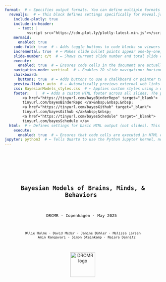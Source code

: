 ```yaml
---  
format:  # ← Specifies output formats. You can define multiple formats like revealjs (slides), html, pdf, etc.
  revealjs:  # ← This block defines settings specifically for Reveal.js slide output.
    include-plotly: true
    include-in-header:
      - text: |
          <script src="https://cdn.plot.ly/plotly-latest.min.js"></script>
    mermaid:
      enabled: true
    code-fold: true  # ← Adds toggle buttons to code blocks so viewers can hide/show the code.
    incremental: true  # ← Makes slide bullet points appear one-by-one, rather than all at once.
    slide-number: c/t  # ← Shows current slide number and total slide count (e.g., “3/10”) in the presentation.
    execute:
      enabled: true  # ← Ensures code cells in the document are actually executed during rendering.
    navigation-mode: vertical  # ← Enables 2D slide navigation: horizontal for sections, vertical for subsections.
    chalkboard:
      buttons: true  # ← Adds buttons to use a chalkboard or pointer tool while presenting.
    preview-links: auto  # ← Automatically previews external web links (e.g., YouTube, PDFs) inside slides.
    css: BayesianModels_styles.css  # ← Applies custom styles using a user-defined CSS file.
    footer:   |  # ← Adds a custom HTML footer across all slides. The pipe (|) means the following lines are literal block text.
        <a href="https://tinyurl.com/bayeBinderRepo" target="_blank">
        tinyurl.com/bayesBinderRepo </a>&nbsp;&nbsp;&nbsp;  
        <a href="https://tinyurl.com/bayesGithub" target="_blank">
        tinyurl.com/bayesGithub </a>&nbsp;&nbsp;
        <a href="https://tinyurl.com/bayesSchedule" target="_blank">
        tinyurl.com/bayesSchedule </a>      
  html:  # ← Defines settings for basic HTML output (not slides). This is optional, but useful if rendering to HTML format too.
    execute:
      enabled: true  # ← Ensures that code cells are executed in HTML output as well.
jupyter: python3  # ← Tells Quarto to use the Python Jupyter kernel, not the default R kernel.
--- 
```

<!-- #region Title slide -->
--- 

<div style="display: flex; flex-direction: column; align-items: center; height: 100vh; padding-top: 60px; text-align: center;">
  <div style="font-size:1.6em; font-weight:bold; margin-bottom:10px; margin-top:10px;">
    Bayesian Models of Brains, Minds, & Behaviors 
  </div>

  <div style="font-size:1.1em; margin-bottom:15px;">
    DRCMR · Copenhagen · May 2025 
  </div>

  <div style="font-size:0.9em; max-width: 80%; margin: 0 auto;">
    Ollie Hulme · David Meder · Janine Bühler · Melissa Larsen
        Amin Kangavari · Simon Steinkamp · Naiara Demnitz
  </div>

  <img src="images/DRCMR_regionH_KU_logo.png" alt="DRCMR logo" style="height:80px; margin-top:15px;">
</div>

---
<!-- #endregion -->

<!-- #region Lecture#1 Preamble -->
# Preamble
- How the week will go
- Materials  
- Schedule  
- Social 😊  
- Aims & expectations  

## Course overview

- **Basic modelling** → Get started
- **Intermediate modelling** → Go deeper
- **Integrate neural data** → Bridge brain & behavior
- **Group presentations** → Show what you built
- ↓
- lectures · interactive exercises · discussion · case studies ·  group work 
 
## Group work & presentations
- **Separate** into small groups
- **Supervision** from multiple experts 
- **Pick question** that requires cognitive modelling
- **Design experiment** that collects behavioral & neural data
- **Design models**, sketch graphical diagrams, plan analyses to test hypotheses & answer question
- **Present projects**, share your work, ~15 mins on fri
- **Audience** questions & discussion 

## Materials: Interactive exercises  
- Run interactive python code via Binder   
- No installation needed  → just open in browser and go 😌  
- Loading takes time → keep your tab open
- <div style="text-align: center;">
    <img src="/images/binder.png" alt="binder screenshot" width="300px">
  </div>
- link in footer 👇 

## Materials: GitHub  
- All materials + code on GitHub 
- <div style="text-align: center;">
    <img src="/images/github.png" alt="github screenshot" width="300px">
  </div>
 - link in footer 👇   

## Materials: Book
- <div style="text-align: center;">
   <img src="/images/book.jpeg" alt="book screenshot" width="300px">
 </div>
- We rely heavily on it especially on days 1-3

## Schedule
- Up to date schedule 
- <iframe src="https://tinyurl.com/bayesSchedule"  width="1000px" height="500px" style="border:1px solid #ccc; border-radius:10px;"></iframe>
- link in footer 👇   

## Social: WhatsApp 
- Chat with each other 💬
- Ask & answer questions amongst yourselves 🗣️
- Stay in touch ❤️
- Friday bar! 😄
- Join group via 👇
- <img src="/images/whatsapp.png" width="300px">

## Overarching aim
- **Use the tools of probability theory to scientifically understand brains, minds, and behavior**
- **New perspective**. Upgrade your scientific thinking
- **Simplicity.** Tools are parsimonious, flexible, intuitive, and powerful.
- **Universality.** Same principles apply to science, statistic, brains, minds, behaviors, evolution, even physics. 
 
## Specific aims
- **Focus on mind & behavior** → Cognitive models 
- **Connect to neural data** via simple methods 🧠
- **Stop describing 🥱 → Start explaining 😌**
- **Engage.** Hands-on · Interactive · Discursive 
- **KISS.** Keep It Simple, Stoopid 😜
- **Vibes.** Intuitive · Playful · Fun · Useful ✨

## Our expectations of you:
- **Life is short.** Don't things pass that you dont understand. 
- **Your life matters.** Your understanding matters. Actively take part.
- **You are entitled** to understand this. 
- **Don't listen** to it, fight it. 🥊
- **Disrupt.** Ask questions, interrupt. 🙋‍♂️
- **Be sceptical.** The truth is out there. 🤨

## We love to hear:
- *"I'm probably being stupid..."* 🤪
- *"I might have missed this..."*
- *"i dont understand why..."*
- *"do you have an intuition for why..."*
- *"i'm confused..."* 🤔
- **If you are shy.** Say it in the break / ask in whatsApp 
 
## Don't do this to yourself:
- Nod and pretend you get something 🙅‍♂️ 
- Assume you are the only one confused 😵‍💫😵
- Collapse under self doubt. 
<!-- #endregion-->

<!-- #region Lecture#2 Basics of Bayesian analysis-->

# Basics of Bayesian Analysis
- The spirit of Bayesian thinking
- What is Bayesian modeling?
- Principles of Bayesian inference
- Observable vs. latent variables
- Beliefs and evidence
- Estimation methods
- Why Bayesian methods?

## The spirit of Bayesian thinking 
- <br>
- *"Probability theory is nothing but common sense reduced to calculation."* — Laplace (1814)  
- <br>
- *"The rules of probability are the rules of consistent reasoning."* — Jaynes (2003)  
- <br>
- *"Bayesian methods are not a special brand of inference; they are the only logically consistent rules for inference that are known."* — Jaynes (2003)

::: {.footer}
Laplace (1814); Jaynes (2003)
:::

## Bayesianism as the Calculus of Common Sense
- <br><br>
- *Bayesianism is just probability theory applied to inference.* — Jaynes (2003)

::: {.footer}
Jaynes (2003)
:::

## Probability as Rational Consistency 
- Bayesian modeling follows the rules of probability.
- Probability is logic.
- Logic is consistency.
- Consistency is rationality.
- And rationality is just thinking clearly.

## What is "Bayesian Modeling of Minds, Brains, and Behavior"?
- This course is about **thinking clearly about minds, brains, and behavior**.
- It's about testing theories rationally, using the evidence provided by data.
- Bayesian modeling offers a principled, rational way to update beliefs based on evidence.

## Bayesian Updating in a Nutshell
- Prior belief → Evidence → Posterior belief

## Example of a cognitive task 
- e.g., go/no-go
- <img src="/images/gonogo.png" width="800px">

## Cognitive task example
- 10 binary trials of equal difficulty
- Estimate ability $\theta$ from behavior
- $\theta$ is *latent*; 
- data are *observed*
- e.g., correct responses $k = 8$ out of $n = 10$

## Latent vs. observed
- <img src="/images/latent_observable.png" width="1000px">

## Why latent variables?
- We want to explain, not just describe
- *Descriptive*: e.g. "What did the subject score?"
- *Explanatory*: e.g. "What ability caused that score?"

## Why Science Cares About the Latent
- Scientific questions are causal:
  - Do parkinsons patients differ in *risk taking* on and off medication? 
  - Does serotonin change *empathy*? 
  - Does alpha waves cause *memory consolidation*? 
  - Does ozempic improve *cognitive flexibility*?
- We observe data, but we infer about latent causes
- Bayesian modeling connects observables to latent processes

## Back to the cogntive task
- **Observed**: number correct ($k/n$)
- **Latent**: ability ($\theta$)
- Same $\theta$ can result in different $k/n$
- Different $\theta$ can result in the same $k/n$ 
- Bayesian inference accounts for this uncertainty

## Beliefs as Distributions
- Probability distributions encode **beliefs**
- The **center** = most likely value
- The **spread** = uncertainty

## Interactive demo
- Explore distributions as beliefs:  
- 📂 `notebooks/probability_distributions.ipynb`


## Bayes’ rule
- <br> 
- $p(\theta \mid D) = \frac{\color{red}{p(D \mid \theta)} \cdot \color{blue}{p(\theta)}}{\color{green}{p(D)}}$
- <br>
- Posterior = $\frac{\color{red}{\text{Likelihood}}  \cdot \color{blue}{\text{Prior}}}{\color{green}{\text{Marginal likelihood}}}$
- <br>
- This tells us how prior beliefs are updated via the evidence provided by the data.

## Term-by-term
- $p(\theta \mid D) = \frac{\color{red}{p(D \mid \theta)} \cdot \color{blue}{p(\theta)}}{\color{green}{p(D)}}$&nbsp;&nbsp;&nbsp;&nbsp;&nbsp;&nbsp;$\text{Posterior} = \frac{\color{red}{\text{Likelihood}} \cdot \color{blue}{\text{Prior}}}{\color{green}{\text{Marginal likelihood}}}$
- <br>
- **$\color{blue}{\text{Prior}}$** is what we believe about $\theta$ before seeing the data. 
- It reflects our assumptions or prior knowledge.

## Term-by-term
- $p(\theta \mid D) = \frac{\color{red}{p(D \mid \theta)} \cdot \color{blue}{p(\theta)}}{\color{green}{p(D)}}$&nbsp;&nbsp;&nbsp;&nbsp;&nbsp;&nbsp;$\text{Posterior} = \frac{\color{red}{\text{Likelihood}} \cdot \color{blue}{\text{Prior}}}{\color{green}{\text{Marginal likelihood}}}$
- <br>
- **$\color{red}{\text{Likelihood}}$** is how likely the observed data $D$ is, given a particular value of $\theta$. 
- It tells us how well different values of $\theta$ explain the data.
- It tells us how to update our beliefs in each value of $\theta$. 
- Those $\theta$ that explain the data well should be believed in more
- Those $\theta$ that explain the data poorly should be believed in less

## Term-by-term
- $p(\theta \mid D) = \frac{\color{red}{p(D \mid \theta)} \cdot \color{blue}{p(\theta)}}{\color{green}{p(D)}}$&nbsp;&nbsp;&nbsp;&nbsp;&nbsp;&nbsp;$\text{Posterior} = \frac{\color{red}{\text{Likelihood}} \cdot \color{blue}{\text{Prior}}}{\color{green}{\text{Marginal likelihood}}}$
- <br>
- **$\color{green}{\text{Marginal likelihood}}$** is the total probability of the data under all possible values of $\theta$.
- It represents how good the model is at predicting the data. 
- In doing so it normalizes the result so the posterior is a valid probability distribution.
- Note that it is independent of $\theta$

## Term-by-term
- $p(\theta \mid D) = \frac{\color{red}{p(D \mid \theta)} \cdot \color{blue}{p(\theta)}}{\color{green}{p(D)}}$&nbsp;&nbsp;&nbsp;&nbsp;&nbsp;&nbsp;$\text{Posterior} = \frac{\color{red}{\text{Likelihood}} \cdot \color{blue}{\text{Prior}}}{\color{green}{\text{Marginal likelihood}}}$
- <br>
- **Posterior** is what we believe about $\theta$ *after* seeing the data. 
- It’s the prior that has been updated by the evidence provided by the data.

## Updating Beliefs with Evidence
- We start with a **prior** belief $p(\theta)$
- Observe **data**: e.g. \( k = 9 \) correct out of \( n = 10 \)
- Bayes updates the belief:
- $p(\theta \mid D) = \frac{\color{red}{p(D \mid \theta)} \cdot \color{blue}{p(\theta)}}{\color{green}{p(D)}}$

## Intuition behind belief updating  
- The more likely the data is for a given $\theta$  
- The more we believe in that value of $\theta$ after seeing the data.
- The values of theta that are better supported by the data, are more believed in after experiencing the data
- We have updated our beliefs according to the data

## Proportional form
- Since $p(\theta \mid D) = \frac{\color{red}{p(D \mid \theta)} \cdot \color{blue}{p(\theta)}}{\color{green}{p(D)}}$
- The **$\color{green}{\text{Marginal likelihood } p(D)}$** doesnt depend on $\theta$
- So we can rewrite as:
- $p(\theta|D) \propto p(D|\theta) \cdot p(\theta)$
- $\text{Posterior} \propto \color{red}{\text{Likelihood}} \cdot \color{blue}{\text{Prior}}$

## Proportional form
- Since:  
  $p(\theta \mid D) = \frac{\color{red}{p(D \mid \theta)} \cdot \color{blue}{p(\theta)}}{\color{green}{p(D)}}$
- <br>
- The **$\color{green}{\text{Marginal likelihood}}$** $\color{green}{p(D)}$ doesn’t depend on $\theta$
- <br>
- So we can rewrite as:  
- $p(\theta \mid D) \propto \color{red}{p(D \mid \theta)} \cdot \color{blue}{p(\theta)}$
- $\text{Posterior} \propto \color{red}{\text{Likelihood}} \cdot \color{blue}{\text{Prior}}$
- "*Posterior is proportional to likelihood times prior*""

## Computing posteriors
- Here is a notebook to step through updating priors according to data
- Go to "Multiplying prior and likelihood" 📂 `notebooks/probability distributions.ipynb`
- See how beliefs update
- Explore summaries: MAP, mean, BCI

## Special case
- Prior: $p(\theta) \sim \text{Beta}(1,1)$
- Posterior: $p(\theta \mid D) \sim \text{Beta}(1 + k, 1 + n - k)$
- $k$ = correct, $n$ = total trials
- Simple, tractable update rule for binary outcomes

## Try it yourself
- Go to "Computing posterior: the special case of the beta distribution"
-  📂 `notebooks/probability distributions.ipynb`

## Sequential updating 
- Bayesian inference is **consistent** across steps
- One-step:
  - Prior → Combined data → Posterior
- Two-step:
  - Prior → Data1 → Intermediate Posterior → Data2 → Final Posterior
- ✅ Final result is **identical**

## Why Sequential Updating Matters
- Matches real-world data collection
- Enables online learning
- Supports early stopping
- Efficient and ethically sound (esp. in randomised control trials)

## Why Frequentist Methods Don’t Allow This
- Frequentist inference assumes a fixed sample size
- Stopping early or collecting more data **invalidates p-values**
- Frequentist methods lack a way to incorporate prior knowledge

## Conjugate Priors
- If prior and posterior belong to the same family → **conjugate**
- Beta prior + Binomial likelihood = Beta posterior
- Enables analytic updates

## When Conjugacy Fails: Use MCMC
- MCMC = Markov Chain Monte Carlo
- Works even when no closed-form solution
- Approximates the posterior with sampling

## Analytic vs. Sampling
- **Analytic**: Exact, when conjugate
- **MCMC**: Approximate, more flexible

## MCMC in Practice
- Red pill: Learn MCMC internals 🤓
- Blue pill: Trust the method and use it 😄

## Why Use Bayesian Methods?

- **Flexible**: Handles missing data, complex models
- **Principled**: Captures full uncertainty
- **Intuitive**: Matches how we reason
- **Scalable**: Easy to apply once you learn it
<!-- #endregion-->

<!-- #region Modelling a binary process-->

# Modelling a binary process 
- Start simple → binary processes
- Most/many tasks are binary processes 😲
 
## Getting started
- Our first example was about inferring a rate for a binary process
- Binary process since either correct or incorrect
- Inferring a rate, since we were inferring the underlying ability as a probability $\theta$
- Lots of tasks can be represented as binary processes
 
## Cognitive tasks that are binary processes
- Task switching
- Go-no-go
- Stop signal
- ...
 
## From binary outcomes to rate
- Binary outcomes typically k correct out of n
- Expressed as a rate = k / n
- This is the observed rate
- But what is the underlying hidden rate $\theta$
- $k \sim \text{Binomial}(\theta, n)$
- assuming no history dependent effects where what happens in past influences the present
 
## From binary outcomes to rate
- observing k out of n trials allows us to update our beliefs about $\theta$
- what we know, and what we dont know of variables is alwwys represented by probability distributions
- $\theta \sim \text{Beta(1,1)}$
- $k \sim \text{Binomial(\theta,n)}$
- ![](fig2.1.jpg)

## Graphical 
- Graphical models represent our probabilisitc model
- nodes represent all the variables relevant to the problem
- graph structure represent dependencies - children depend on parents
 
## Graphical notation 
- Circular - continuous, Square - discrete
- Shaded - observed, Non-shaded - hidden
- Single-boundary - stochastic, double-boundary - deterministic 

## Sampling via JAGS 
- JAGS code that would run this model 
```jags
model{ 
  theta ~ dbeta(1,1)
  k ~ dbin(theta,n)
}
```
- We sample from the posterior to find the posterior distribution of $\theta$ for the data k = 5, n =10
- *[insert Fig.2.8]*
 
## R-hat as a convergence check
- Its important to check that the sampling has converged to the stationary distribution
- One heuristic is the R-hat
\[
\hat{R} = \frac{\text{var}(	ext{within-chain})}{\text{var}(	ext{across-chain})}
\]
-Rule of thumb: $\hat{R}$ should be 1-1.01 for convergence to be achieved
 
footer:
Learn more: Brooks & Gelman (1998).  
<!-- #endregion -->

<!-- #region Lecture#3 Parameter estimation-->

# Lecture#3: Parameter estimation

## Posterior from the last example
- We estimated the posterior distribution of $\theta$ given the data
- We sampled from this model
- ![](fig2.1.jpg)
- and we got this distribution
- ![](fig2.8.jpg) 

## Conjugacy
- Beta distributions has a natural interpretation
- $\theta \sim text{Beta(\alpha, \beta)}$  
- $\alpha$ and $\beta$ can be thought of as counts
- $\alpha = 1 + text{successes} = 1 + k$
- $\beta = 1 + text{failures} = 1 + (n-k) $
 
## Why 1 + count?
- Beta(1,1) is a uniform distribution so this is equivalent to 0 counts
- It is your belief distribution when you have no knowledge etc.  
- Thus evidence accumulates from 1, via counting of successes and failures
 
## Conjugacy
- Notice that the update from the prior to the posterior just comes from adding the counts to the beta distribution
- prior: Beta(1,1) → posterior: Beta(1+k, 1+(n-k)) 
- prior: Beta(1,1) → posterior: Beta(1+ successCount, 1+ failureCount)  
- No sampling is needed because we have the equation
- When the prior and posterior have same type of distribution they are "conjugate"

## Conjugacy interactive example
- Binder example- play with the beta distribution
- No sampling needed you just change inputs to the beta distribution to compute posterior
  
## Difference between two rates
- Suppose we have to processes, say two tasks producing:
- k1 successes out of n1 trials
- k2 successes out of n2 trials
- let's assume they are generated by two different rates $\theta_1$ and $\theta_2$
- we want to know the difference in the rates $\delta = \theta_1 - \theta_2$
- *e.g. the effect of a drug on cognitive performance*
- *e.g. the effect of a age on task performance*
 
## Graphical model for inferring differences in rates
- ![](fig3.3.jpg) 

## Sampling code for infferring differences in rates
<!-- ``` {.python code-line-numbers="1-2|6-7|8-9|10"}
import pyjags
import numpy as np
model = """
model{ 
  k1 ~ dbin(theta1,n1)
  k2 ~ dbin(theta2,n2)
  theta1 ~ dbeta(1,1)
  theta2 ~ dbeta(1,1)
  delta <-theta1-theta2
}
"""
data = {'N': 10, 'y': np.random.randn(10)}
model = pyjags.Model(model, data=data, chains=3)
samples = model.sample(1000, vars=['mu', 'sigma'])
print(samples)
``` -->

## Sampled posterior for difference in rates
- ![](fig3.4.jpg) 

##  Interpreting distributions
- Probability mass functions are for discrete variables which take finite number of values
- Probability density functiosn for continuous variables which take infinitely many values
 
##  Probability mass functions
- insert left figure from box 3.2
- all sum to 1

## Probability density functions  
- insert right figure from box 3.2
- area sums to 1
- densities can exceed 1
- only areas can be interpreted as probabilities

## Inferring a common rate 
- In some cases we want to infer a rate for 2 processes
- e.g. same subject, same task, two different sessions
- Here we would model with a single $\theta$
- ![](fig3.5.jpg) 

##  Same model with plate notation
- ![](fig3.6.jpg)
- note only one theta, multiple processes  

## Code for inferring a common rate 
- model{ 
  k1 ~ dbin(theta1,n1)
  k2 ~ dbin(theta2,n2)
  theta ~ dbeta(1,1)
}
 
## Predicting data
- We know 2 distributions already
- 1.  Prior distribution of parameter e.g. $p(\theta)$
- This is our prior prediction for what the parameters will be, prior to the data
- 2. Posterior distribution of parameter having observed the data e.g. $p(\theta|data)$
- This is our posterior prediction for the what the parameters will be, having seen the data
- Remember todays posterior is tomorrows prior, so they can be a prediction for the next round of data, ad infinitum. 
 
## Predicting data
- Priors and posteriors are of parameters. what about actually predicting data? 
- 3.  Prior predictive distribution  $p(data)$
- this is the prediciton of what the data will be based on the prior, prior to the data being seen.
- 4.  Posterior predictive distribution  $p(new_data|old_data)$
- this is the prediciton of what the data will be based on the posterior, after the data has been seen.

## Prior and posterior prediction
model {
  k ~ dbin(theta,n)
  theta~dbeta(1,1)
  postpredk~dbin(theta,n)
  thetaprior~dbeta(1,1)
  priorpredk~dbin(thetapior,n)
}
 
## Samples of the four distributions
- ![](fig3.9.jpg)
- Note the prior and posterior are in the space of the parameter
- And the prior and posterior predictive distributions are in space of the data k out of n trials. 
 
## Comparing data to the posterior predictive distribution 
- If we estimate the model along with its predictive distributions
- We can see how this compares to the actual data
- ![](fig3.11.jpg)
- Here we see it's not good. The model has poor *descriptive adequacy*
- Why is it not a good model?
- Its a common rate model, so it predicts the same rate, but the data clearly is better modelled with different rates.  
 
## Inference and time 
- prediction naturally suggests thinking about the future.
- predictions can also apply to the past—for instance, when information is missing.
- data can help infer hidden cognitive variables, which in turn may predict past behavior where information is incomplete.
- similar to how historians reconstruct past events from limited evidence.
- or a court of law infers guilt based on available testimony and facts.
- we predict what might have been known in the past if more information had been available. 
- Inference allows prediction both forward and backward in time.
 
## Todays posterior is tomorrows prior 
- Since the posterior distribution of parameters is continually updatable, then so is the posterior predictive distribution. 
- As the posterior is updated, then so are its predictions for the data.
- ![](box3.4.jpg)
- This can carry on forever.
<!-- #endregion -->

<!-- #region Lecture#4 Inference with Gaussians   -->
# Inferences with Gaussians  
- Due to central limit theorem, data and parameters are frequently Gaussian
- Gaussians have 2 parameters, a mean and a measure of their spread
- Spread can be expressed as a variance, std, or a precision (1/var) 
 
## Graphical model for Gaussians 
- Simple model for inferring Gaussian with unknown mean and std
- ![](fig.4.1.jpg)
 
## Interactive demo of Gaussian
- Jupyter notebook - interactive plotting of gaussian
 
## Sampling model for inferring Gaussians  
model { 
for (i in 1:n){
x[i]~dnorm(mu,lambda)
}
mu~dnorm(0,0.001)
sigma~dunif(0,10)
lambda<-1/pow(sigma,2)
} 
 
## Repeated measures of IQ 
- Imagine taking a cognitive test like IQ multiple times
- The mean is your IQ, and the spread models fluctuations in your performance. e.g. attention, fatigue, emotion, venus orbitting satturn
- We can model this as a Gaussian for each person

## Graphical model for IQ
- ![](fig.4.3.jpg)
- What parameter is common to all subjects?
- No index on the std. This means it is fixed.
- Is this justified?
- How to change it?
 
## Sampling code for IQ 
model{
  for (i in 1:n) {
    for (j in 1:m) {
      x[i,j]~dnorm(mu[i],lambda)
    }
  } 
sigma~dunif(0,100)
lambda <-1/pow(sigma,2)
for (i in 1:n) {
  mu([i]~ dunif(0,300))
}

}
<!-- #endregion                            -->

<!-- #region Lecture#5 Latent Mixture models      -->
# Latent Mixture Models  
- A latent mixture model is a model that assumes data are generated from  a mixture of different hidden (latent) processes
- E.g. imagine a cogntive test where some people try their best, and others just guess
- the scores then are generated by two mechnamisms, ability and guessing
- how would we model this as a mixture of processes
 
## Latent mixture model of cognitive test 
- to model the "tryers" you would model their ability as a rate of correct performance, as before. 
- to model the "guessers" you just model it as chance performance

## Latent mixture graphical model 
- ![](fig.6.1.jpg)
- Here z determines whether the person is a tryer or a guesser. Thus z is a parameter that models the mixture of processes that explain the data. 
- We know the probability of guessing is 0.5
- The posterior distribution of z gives us the estimate of how many guessers there were.
 
## Latent mixture code
model{
for (i in 1:p) {
z[i]~dbern(0.5)
}
psi <-0.5
phi ~ dbeta(1,1)I(0.5,1)
for (i in 1:p) {
  theta[i]<- equals(z[i],0)*psi+equals(z[i],1)*phi
  k[i]~dbin(theta[i],n)
}
}
<!-- #endregion                             -->

<!-- #region Lecture#6 Model selection            -->
# Model selection
- Model selection is perhaps the most persuasive reason to choose Bayesian methods.
- Bayesian models provide a simple and principled way to choose between models balancing between accuracy and complexity

## Why model comparison?
- so far we have covered single models
- in psychology/neuroscience we want to compare different models
- is this theory or this theory better at explaining the data
- if someone says this is the theory. it begs the question, compared to what?
- we want to know how well a theory explains relative to another, or many others. 
- we need to compare models if we are to move beyond descriptive data analysis. 

## Ptolomy
- We consider it a good principle to explain the phenomena by the simplest hypothesis, provided this doesnt contradict the data in an important way
 
## Occam's razon
- "Plurarity must never be posited without necessity"
- This is nicknamed Occam's razor, which cuts out needless complexity when it comes to theories or models or explanations

## Friston's free energy
- "Minimizing free energy means finding the right balance between accuracy  and complexity"
- "Good models should be as simple as possible, but not simpler than necessary to explain the data. Complexity must be minimized to avoid overfitting, yet sufficient to capture the underlying structure of the world." 

## Geoff Hinton
- "Model complexity must pay for itself"
- Geoff is referring to the fact that model complexity must be justified by its ability to explain the data. 

## Bayesian magic
- Lots of methods exist for trying to get this balance right
- Out of sample prediction, parameter counting algorithms, blah, blah.
- Bayes nails it by finding a universal principle by which to compare models that optimally balances accuracy and complexity. 
- This is the magic sauce of Bayes. 

## Marginal likelihood
- Back to Bayes equation we started with
- ![](fig.1.1.jpg)
- ![](fig.1.2.jpg)
- There is something missing which is that this is all conditional on a particular model. We could have a very different model that might have different parameters. 
 
## Marginal likelihood conditional on model
- We can be explicit about how this is conditional on a specific model
- ![](fig.7.1.jpg)
- $p(D|M_1)$ is a single number, the marginal likelihood, also known as the evidence. 
 
## Marginal likelihood in words
- the probability of the data given model
- the probability of the data according to the models predictions
- average predictive performance of the model
- how unsuprised was the model when seeing the data
- the prior in the model is like betting on where good parameters lie. The marginal likelihood sums up how well those bets paid off in terms of predictive performance when the data arrived.
- a models predictions has probability mass of 1. it can spend its predicitons in different ways by having different priors. a bad prior wastes this on predictions that are not supported by the data, a good prior concrentrates its predicitons to where the data is well predicted.
- the better the predictions of the model, the greater the evidence for the model 
- it’s like running every possible version of the model (with every parameter setting weighted by the prior), and asking: “on average, how well does the model predict the data?”
 
## Marginal likelihood of paranormal octopi
- Imagine two paranormal octupuses helping the KGB find a missing sub. 
- Alice predicts the sub is in the nothern hemisphere
- Bob predicts its in nothern europe
- Data: the sub is found in the Baltic, 
- the probability of the data according to Alice is reasonable. the evidence in favor of alice is reasonable
- the probability of the data according to Bob is high. The evidence in favor of Bob is high
- both were correct, but Bob was "more correct" because his prediciton was more specific
 

## Marginal likelihood
- The marginal likelihood is computed by averaging the likelihood of the data predicted across the models parameter space.  
- Prior probabilities act as averaging weights.  
- Based on the law of total probability:  
  $p(D \mid M_1) = \sum_{i=1}^{k} p(D \mid \xi_i, M_1) p(\xi_i \mid M_1)$ 

## Example calculation of marginal likelihood 
- - Consider a model $M_x$ with one parameter $\xi$.  
- $\xi$ can take **three values**:  
  - $\xi_1 = -1$, $\xi_2 = 0$, $\xi_3 = 1$.  
- Prior probabilities assigned:  
  - $p(\xi_1) = 0.6$  
  - $p(\xi_2) = 0.3$  
  - $p(\xi_3) = 0.1$  
 
## Likelihood Computation  
- - Likelihood values for observed data $D$:  
  - $p(D \mid \xi_1) = 0.001$  
  - $p(D \mid \xi_2) = 0.002$  
  - $p(D \mid \xi_3) = 0.003$  
- Compute marginal likelihood:  
  $p(D \mid M_x) = p(\xi_1) p(D \mid \xi_1) + p(\xi_2) p(D \mid \xi_2) + p(\xi_3) p(D \mid \xi_3)$
  $= 0.6 \times 0.001 + 0.3 \times 0.002 + 0.1 \times 0.003$
  $= 0.0015$

##  Marginal likelihood and complexity 
- To have high evidence, the model needs good predictive peformance
- It needs to focus its predictions where the data has a high likelihood
- Complex models with many parameters distribute their predictions widely
- Complex models thus make many predictions that may not turn out to have high likelihood 
- Complex models thus are more likely to "waste their predictions" 
 
## Model complexity is not the same as the number of parameters
- Complexity is not just the number of parameters.
- A model with few parameters can still be complex if its predictions are highly uncertain due to vague priors.
- True complexity comes from how broadly the model spreads its predictions across its parameter space.
- A narrow prediction distribution suggests a simpler model.
- A wider distribution indicates greater complexity, as the model allows for more diverse possible outcomes.
- Models are complex to the degree to which they make broad range of predictions

## Model complexity and vagueness of priors
- a model with prior $\theta \sim \text{Uniform} (0,1)$
- ...is more complex than...
- a model with prior $\theta \sim \text{Uniform} (0.5,1)$

## Marginal likelihood as a unifying maximandum
- Marginal likelihood is arguably the most important concept ever. 
- It is at the heart of scientific inference, psychological and neural inference, and survival, and even existence of objects.
- Maximising it is hard, we often need to approximate it.
- Variational Bayes, Free-energy minimisation, Predictive coding, MCMC Sampling etc. are all ways to approximate it.
- Ultimately it is one quantity we care about.
- In our context we want to build models of brain, mind or behavior, that best explain these phenomena.
- This reduces to finding models that have the best average predictive performance.
- And this reduces to finding models with the highest marginal likelihood
- Thats it. 
- Everything else is details. 
- Ah but so and so maximises something different. 
- Yes but at heart this is just a proxy for the marginal likelihood.
<!-- #endregion                                   -->

<!-- #region Lecture#7 Bayes factors              -->
# The Bayes factor
- Compared to what? This is a surprisingly powerful question to ask. 
- This model is good - it has high model evidence. 
- Ok great, but compared to what?
- We want relative evidence. We want to compare predictive performance for one model versus another. 
- The Bayes factor gives us this by taking the ratio of the marginal likelihoods for two different models
 
## Bayes factor equation
- Marginal likelihood measures a model’s absolute evidence by averaging its predictive performance over all parameter values.  
- Model selection often focuses on relative evidence —how well one model explains the data compared to another.  
- This is quantified using the Bayes factor:  
  $BF_{12} = \frac{p(D \mid M_1)}{p(D \mid M_2)}$
 
## Interpretation of the Bayes Factor  
- **BF > 1** → Data favors **M₁** over **M₂**.  
- **BF < 1** → Data favors **M₂** over **M₁**.  
- **Higher BF** → Stronger evidence for the favored model.  
- If **BF = 5**, the data is **5 times more likely** under **M₁** than **M₂**.  
- If **BF = 1/5**, the data is **5 times more likely** under **M₂** than **M₁**.  

## Jeffreys’ Scale for Bayes Factor  
| **Bayes Factor (BF₁₂)** | **Interpretation** |
|----------------|----------------|
| >100 | Extreme evidence for **M₁** |
| 30–100 | Very strong evidence for **M₁** |
| 10–30 | Strong evidence for **M₁** |
| 3–10 | Moderate evidence for **M₁** |
| 1–3 | Anecdotal evidence for **M₁** |
| 1 | No preference |
| 1/3–1 | Anecdotal evidence for **M₂** |
| 1/10–1/3 | Moderate evidence for **M₂** |
| 1/30–1/10 | Strong evidence for **M₂** |
| 1/100–1/30 | Very strong evidence for **M₂** |
| <1/100 | Extreme evidence for **M₂** |
-------------------------
 
## Example: Binomial Model  
- Suppose we have 9 correct (k) out of 10 trials (n) and compare two models:  
- M₁: A non-guessing model with unknown success rate.  
  $p(\theta \mid M_1) \sim \text{Uniform}(0,1)$  
- M₂: A guessing model with chance at 0.5
  $p(\theta \mid M_2) = 0.5$ 
- Compute **marginal likelihoods** for both models.  

## Bayes Factor for the example  
- **Marginal likelihoods**:  
- $p(D \mid M_1) = \left(\frac{10}{9}\right) \left(\frac{1}{2}\right)^{10}$  
- $p(D \mid M_2) = \left(\frac{1}{1+n}\right)$  
- **Bayes factor calculation**:  
 $BF_{12} = \frac{p(D \mid M_1)}{p(D \mid M_2)}$  
- $ BF_{12} = 0.107
- If $BF_{12} > 1$, M₁ is preferred; if < 1, M₂ is preferred.  
 
## Flipping the BF
- m1 is 0.107 less likely than m2
- hard to interpret
- thus when a BF is below it is often more convenient to take the reciprocal so that it is a value above 1.
- here it would be $BF_{21}$ which is 1/1.07 = 9.3
- M2 is 9.3 times more likely than M1
- the data is 9.3 times more likely under a model in which subjects are not guessing, vs. than in which they are guessing 

## Bayes vs. Fisher
- Bayesian methods are typically comparative, where two ore more models are compared
- Frequentist methods are not comparative, simply considering how unlikely data was generated by the null. 
- Evidence is always comparative. ratio of p(data|Innocent) : p(data|Guilty)

## Cautions and Critiques
- Bayes factors sensitive to prior specification.
- Must use careful prior selection and sensitivity analyses.
- Point null hypotheses controversial: can they ever be exactly true?
  - Pragmatically, yes (experimental studies).
  - Conceptually, more debated. 
<!-- #endregion                             -->

<!-- #region Lecture#8 Posterior                  -->
# Posterior model probabilities 
- Bayes factors compare the predictive performance of two different theories
- But model plausibility also depends on prior beliefs in each model.
- To assess relative plausibility after seeing the data we combine:
- Predictive performance (likelihood) and Prior plausibility (prior probabilities)
 
## Posterior odds
- Relaitve plausibility of models after seeing the data is indicated by the posterior odds
- The posterior odds of two models is:
  $\frac{p(M_1 \mid D)}{p(M_2 \mid D)} = \frac{p(D \mid M_1)}{p(D \mid M_2)} \cdot \frac{p(M_1)}{p(M_2)}$
- Or in words:
  **posterior odds = Bayes factor × prior odds**

## Bayes factor transforms prior odds into posterior odds
- The Bayes factor transforms **prior odds** into **posterior odds**:
  $\text{prior odds} \rightarrow \text{posterior odds}$
 
## Advantages of the Bayes factors
- Bayesian hypothesis tests (e.g., Bayes factors) naturally implement Ockham’s razor, penalising complex models when comparing them.  
- They quantify relative support for multiple models.  
- Allow model-averaged predictions over parameters.
- Bayes factors can provide evidence in favor of the null hypothesis (unlike frequentist)
- Bayes factors can be forever updated as data arrive (no fixed sample size or plan required)
- Easy to understand. How many more times likely the data is for one model than another. Thats it. What was the p-value again? 
 
## Extraordinary Claims Require Extraordinary Evidence
- Echoing Hume, Laplace, and Sagan: extraordinary claims require extraordinary evidence.
- This principle is baked into Bayesian methods through **posterior odds**:  
  $\text{Posterior odds} = \text{Bayes factor} \times \text{prior odds}$
- The prior plausibility of a model matters.
- Even strong evidence may not overturn implausible claims.
- Bayesian methods make explicit the influence of prior beliefs. Thats a good thing.
 
## Problems with p-values 
- p-values often misinterpreted
- ask your supervisor to define p-values. Most can't.
- p-values do not provide evidence for the null.
- depend on experimenter's intentions, and what they would do, if the data had turned out differently, as well as alternative hypotheses.
- Classical hypothesis testing is asymmetric:
- Null can be rejected, but never confirmed.

## Optional Stopping
- Bayesian methods allow data collection to stop at any time based on evidence.
- p-value methods require pre-specified stopping rules.
- Researchers can continue or stop based on interim Bayes factor values.
- Provides more flexibility and transparency.
 
## Challenges for Bayesian Approach
- Conceptual: Sensitivity to **prior distributions**.
- Computational: Difficulty in calculating **marginal likelihoods**.
- Using vague priors can lead to low-precision predictions.
- The Ockham’s razor property penalizes overly vague models.
- Priors must reflect meaningful knowledge — vague priors yield unhelpful results.
- Vague priors entail complex models
 
## Specifying Good Priors
- Researchers must encode prior knowledge into prior distributions.
- Options:
  - Subjective specification: Based on domain expertise.
  - Objective priors: E.g., unit-information priors, do not rely on specific prior knowledge.
- Objective priors useful for:
  - Wide applicability.
  - Transparent baseline comparisons.
  - Refinement with specific information when needed.
 
## Confusion About Priors
- Common misconception: Bayes factor depends on the prior plausibility of the models.
- In truth:  
  - Bayes factor is unaffected by prior probabilities of the models.
  - It does depend on the prior over model parameters (e.g., effect size).
- Important distinction:
  - Prior on models affects posterior probabilities but not bayes factor.
  - Prior on parameters affects the Bayes factor itself and hence the posterior odds.

## Prior Sensitivity
- When different parameter priors yield different conclusions, it shows scientific uncertainty.
- Strategies to handle prior sensitivity:
  - Local/intrinsic/fractional/partial Bayes factors.
  - Sensitivity analyses: Vary the priors on parameters and observe effects on conclusions.
- Reminder: Some models are robust, others are fragile to prior assumptions.
 
## Computational Challenges
- Computing marginal likelihoods is hard for complex models.
- Approximate methods include:
  - Candidate’s formula.
  - Basic marginal likelihood identity:
    $p(D \mid M_1) = \frac{p(D \mid \theta, M_1) p(\theta \mid M_1)}{p(\theta \mid D, M_1)}$
- MCMC-based methods:
  - Sample from posterior, evaluate likelihoods.
  - Use **model indicator variables** for model comparison.
<!-- #endregion -->

<!-- #region Lecture#9 Savage Dickey -->
# Savage-Dickkey method of model comparison
- In this method two models are compared:
  - **Null hypothesis ($H_0$)**: fixes parameter to a specific value, e.g., $\phi = \phi_0$
  - **Alternative hypothesis ($H_1$)**: parameter free to vary, e.g., $\phi \ne \phi_0$
- $H_0$ is nested within $H_1$ (by constraining parameter).
- Classical null hypothesis usually sharp (point-null).
 
## Savage–Dickey Density Ratio 
- Defines Bayes factor for nested models:
$BF_{01} = \frac{p(D \mid H_0)}{p(D \mid H_1)} = \frac{p(\phi = \phi_0 \mid D, H_1)}{p(\phi = \phi_0 \mid H_1)}$
- Simply the ratio of posterior to prior densities at the point of interest $\phi_0$ under the alternative hypothesis.
 
## Example: Binomial Scenario
- Binomial scenario: $\theta$ parameter, observing 9 correct and 1 incorrect response.
- Null hypothesis ($H_0$): $\theta = 0.5$
- Alternative hypothesis ($H_1$): $\theta$ free to vary, prior $\theta \sim Beta(1,1)$
- Bayes factor is the ratio of posterior and prior densities at $\theta=0.5$

## Visual Interpretation of Savage-Dickey
- ![](Fig7.1-example.jpg)
- Prior (uniform) and posterior distributions shown.
- Density ratio at $\theta=0.5$ gives Bayes factor.
 
## MCMC-Based Estimation for Savage-Dickey
- When analytical solutions are difficult, use MCMC:
-![](Fig7.2-MCMC-example.jpg)
- Posterior and prior estimated from MCMC samples.
- Heights of posterior and prior at the null point give Bayes factor.

## Advantages of Savage–Dickey
- Direct interpretation as density ratio.
- Simplifies computation —no separate marginal likelihood calculation needed.
- Works well for nested models.
<!-- #endregion    -->

<!-- #region Lecture#10 Compare guassian means    -->
# Commpare Gaussian means
- Common task: test if two Gaussian means differ
- Example: does glucose improve detection performance
- Focus: test claim that glucose boost has larger effect in summer

## Data
| Season | N  | Mean | SD  |
|--------|----|------|-----|
| Winter | 41 | 0.11 | 0.15|
| Summer | 41 | 0.07 | 0.23|
- Difference not significant  
- t = 0.79, p = 0.44

## p-values and the Null Hypothesis
- “From a null result, we cannot conclude that no difference exists…”
- p = 0.44 does not support H₀
- It just means data are not incompatible with H₀
- Need a Bayes factor to quantify support for H₀

## Bayes Factor Overview
- Bayes factor compares posterior vs prior odds
- Quantifies evidence for or against H₀
- Unlike p-values, can support H₀
 
## One-Sample Comparison Model
- Test standardized difference scores (e.g., winter - summer)
- Assume:
  - δ ~ Cauchy(0,1)
  - xᵢ ~ Gaussian(μ, 1/σ²)
  - μ = δσ

## One-Sample Graphical Model
- ![Fig 8.1](figures/graphical_model_onesample.png)
- Prior on δ: Cauchy(0,1)
- Prior on σ: Half-Cauchy
- Estimate posterior with MCMC
 
## Posterior vs Prior
- ![Figure 8.2](figures/posterior_prior_onesample.png)
- Posterior peaks near δ = 0
- Bayes Factor ≈ 5:1 in favor of H₀

## Order-Restricted Model
- SMM predicts **δ < 0**
- Use order-restricted prior:
  - δ ~ Cauchy(0,1) truncated to (-∞, 0)

## Updated Bayes Factor 
- ![Figure 8.4](figures/posterior_prior_orderrestricted.png)
- Stronger evidence for H₀: BF ≈ 10:1

## Summary 
- p-values can't confirm H₀
- Bayes factors can
- "Evidence of absence" of support for SMM's prediction
 
## Two-Sample Comparison
- Compare oxygenated vs plain water on memory
- Two independent groups

## Two-Sample Model Structure
- ![Figure 8.5](figures/graphical_model_twosample.png)
- Shared variance σ²
- δ = α / σ  
- α = μₓ - μᵧ
 
## Large Effect Example
| Group         | N  | Mean   | SD   |
|---------------|----|--------|------|
| Plain Water   | 20 | 68.35  | 6.38 |
| Oxygenated    | 20 | 76.65  | 4.06 |
| t(38) = 4.47, p < .01 |
 
## Two-Sample Bayes Factor
-![Figure 8.6](figures/posterior_prior_twosample.png)
- Posterior moves away from 0
- BF ≈ 447:1 in favor of H₁  
- Decisive evidence for oxygenated water effect 
<!-- #endregion   -->

<!-- #region Lecture#11 Compare binomial rates    -->
# Comparing binomial rates
- We will naturally compute binomial rates for different groups or conditions
- And ask which is larger? 
- We thus need to compare binomial rates and test hypotheses about which is bigger etc.

## Bayesian graphical model
- ![Figure 9.1](figures/Fig9.1.png)
- graphical model for comparing two proportions

## Bayesian model
- We model the observed counts using binomial likelihoods and assign uniform Beta priors:
    s1 ~ Binomial(theta1, n1)  
    s2 ~ Binomial(theta2, n2)  
    theta1 ~ Beta(1, 1)  
    theta2 ~ Beta(1, 1)  
    delta <- theta1 - theta2
- theta1: 
- theta2: 
- delta = theta1 - theta2: difference in proportions
- We are interested in the posterior distribution of delta.
 
## Model Code 
Here is the model used for posterior simulation:
    model {
      theta1 ~ dbeta(1,1)
      theta2 ~ dbeta(1,1)
      delta <- theta1 - theta2
      s1 ~ dbin(theta1, n1)
      s2 ~ dbin(theta2, n2)
      theta1prior ~ dbeta(1,1)
      theta2prior ~ dbeta(1,1)
      deltaprior <- theta1prior - theta2prior
    }
This allows us to compare the prior and posterior density of delta at zero.
 
## Prior and Posterior Distributions
- ![Figure 9.2](figures/Fig9.2.png)
- We estimate the posterior distribution for the rate difference delta = theta1 - theta2 using Bayesian inference.
- The left plot shows prior and posterior distributions for delta across its full range.
- The right plot zooms in near delta = 0.
- This is used in the Savage–Dickey density ratio to compute the Bayes factor.
- The Savage–Dickey method compares:
    BF_01 = prior density at delta = 0 / posterior density at delta = 0
 
## Interpreting the Bayes Factor
- The posterior density at delta = 0 is about half the prior density.
- This gives a Bayes factor ≈ 2 in favor of the alternative hypothesis H1: delta ≠ 0.
- The 95% credible interval for delta is approximately [-0.09, 0.01], which does not include 0.

**Interpretation**:
- There is only modest evidence that one rate is higher than another 
- The Bayes factor penalizes H1 for spreading prior mass over implausible values. 
<!-- #endregion    -->

<!-- #region Lecture#12 Memory retention-->
<!-- #endregion    -->

<!-- #region Lecture#13 Psychophysical function fitting-->
<!-- #endregion    -->